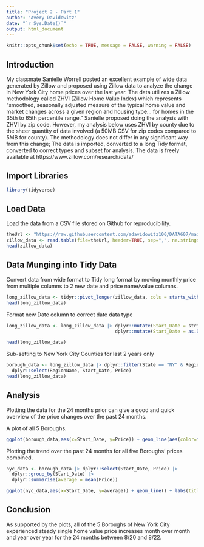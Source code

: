 ```yaml
---
title: "Project 2 - Part 1"
author: "Avery Davidowitz"
date: "`r Sys.Date()`"
output: html_document
---
```


```r
knitr::opts_chunk$set(echo = TRUE, message = FALSE, warning = FALSE)
```

## Introduction
My classmate Sanielle Worrell posted an excellent example of wide data generated by Zillow and proposed using Zillow data to analyze the change in New York City home prices over the last year. The data utilizes a Zillow methodology called ZHVI (Zillow Home Value Index) which represents "smoothed, seasonally adjusted measure of the typical home value and market changes across a given region and housing type... for homes in the 35th to 65th percentile range." Sanielle proposed doing the analysis with ZHVI by zip code. However, my analysis below uses ZHVI by county due to the sheer quantity of data involved (a 50MB CSV for zip codes compared to 5MB for county). The methodology does not differ in any significant way from this change; The data is imported, converted to a long Tidy format, converted to correct types and subset for analysis. The data is freely available at https://www.zillow.com/research/data/

## Import Libraries

```r
library(tidyverse)
```


## Load Data
Load the data from a CSV file stored on Github for reproducibility.
```r
theUrl <- "https://raw.githubusercontent.com/adavidowitz100/DATA607/main/Project2/County_zhvi_uc_sfr_tier_0.33_0.67_sm_sa_month.csv"
zillow_data <- read.table(file=theUrl, header=TRUE, sep=",", na.strings = "", stringsAsFactors = FALSE)
head(zillow_data)
```

## Data Munging into Tidy Data

Convert data from wide format to Tidy long format by moving monthly price from multiple columns to 2 new date and price name/value columns.
```r
long_zillow_data <- tidyr::pivot_longer(zillow_data, cols = starts_with("X2"), names_to = "Start_Date", values_to = "Price")
head(long_zillow_data)
```


Format new Date column to correct date data type
```r
long_zillow_data <- long_zillow_data |> dplyr::mutate(Start_Date = stringr::str_sub(Start_Date, start =  2)) |>
                                        dplyr::mutate(Start_Date = as.Date(Start_Date,format="%Y.%m.%d"))

head(long_zillow_data)
```

Sub-setting to New York City Counties for last 2 years only

```r
borough_data <- long_zillow_data |> dplyr::filter(State == "NY" & RegionName %in% c("Kings County","Queens County","New York County","Bronx County","Richmond County") & Start_Date > as.Date("2020-08-01")) |>
  dplyr::select(RegionName, Start_Date, Price)
head(long_zillow_data)
```

## Analysis

Plotting the data for the 24 months prior can give a good and quick overview of the price changes over the past 24 months.

A plot of all 5 Boroughs.
```r
ggplot(borough_data,aes(x=Start_Date, y=Price)) + geom_line(aes(color=factor(RegionName), group=RegionName)) + scale_color_discrete(name="County") + labs(title="New York City Home Values 2020-2022", x="Date", y="Price")
```

Plotting the trend over the past 24 months for all five Boroughs' prices combined.

```r
nyc_data <- borough_data |> dplyr::select(Start_Date, Price) |> 
  dplyr::group_by(Start_Date) |>
  dplyr::summarise(average = mean(Price))

ggplot(nyc_data,aes(x=Start_Date, y=average)) + geom_line() + labs(title="New York City Home Values 2020-2022", x="Date", y="Price")
```

## Conclusion
As supported by the plots, all of the 5 Boroughs of New York City experienced steady single home value price increases month over month and year over year for the 24 months between 8/20 and 8/22.































